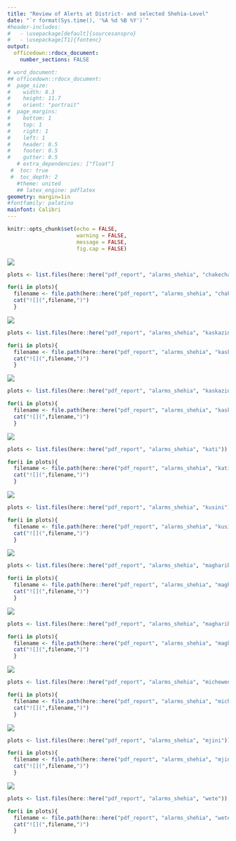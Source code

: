 ```yaml
---
title: "Review of Alerts at District- and selected Shehia-Level"
date: "`r format(Sys.time(), '%A %d %B %Y')`"
#header-includes:
#   - \usepackage[default]{sourcesanspro}
#   - \usepackage[T1]{fontenc}
output: 
  officedown::rdocx_document:
    number_sections: FALSE

# word_document:
## officedown::rdocx_document: 
#  page_size:
#    width: 8.3
#    height: 11.7
#    orient: "portrait"
#  page_margins:
#    bottom: 1
#    top: 1
#    right: 1
#    left: 1
#    header: 0.5
#    footer: 0.5
#    gutter: 0.5
   # extra_dependencies: ["float"]
 #  toc: true
 #  toc_depth: 2
   #theme: united
   ## latex_engine: pdflatex
geometry: margin=1in
#fontfamily: palatino
mainfont: Calibri  
---
```


```r
knitr::opts_chunk$set(echo = FALSE, 
                      warning = FALSE, 
                      message = FALSE, 
                      fig.cap = FALSE)
```


![](pdf_report/alarms_district_for_review/chakechake.png)

```r

plots <- list.files(here::here("pdf_report", "alarms_shehia", "chakechake"))

for(i in plots){
  filename <- file.path(here::here("pdf_report", "alarms_shehia", "chakechake"), i)
  cat("![](",filename,")")
  }

```

\newpage 

![](pdf_report/alarms_district_for_review/kaskazini_a.png)

```r

plots <- list.files(here::here("pdf_report", "alarms_shehia", "kaskazini_a"))

for(i in plots){
  filename <- file.path(here::here("pdf_report", "alarms_shehia", "kaskazini_a"), i)
  cat("![](",filename,")")
  }

```

![](pdf_report/alarms_district_for_review/kaskazini_b.png)

```r

plots <- list.files(here::here("pdf_report", "alarms_shehia", "kaskazini_b"))

for(i in plots){
  filename <- file.path(here::here("pdf_report", "alarms_shehia", "kaskazini_b"), i)
  cat("![](",filename,")")
  }

```

![](pdf_report/alarms_district_for_review/kati.png)


```r

plots <- list.files(here::here("pdf_report", "alarms_shehia", "kati"))

for(i in plots){
  filename <- file.path(here::here("pdf_report", "alarms_shehia", "kati"), i)
  cat("![](",filename,")")
  }

```


![](pdf_report/alarms_district_for_review/kusini.png)


```r

plots <- list.files(here::here("pdf_report", "alarms_shehia", "kusini"))

for(i in plots){
  filename <- file.path(here::here("pdf_report", "alarms_shehia", "kusini"), i)
  cat("![](",filename,")")
  }

```


![](pdf_report/alarms_district_for_review/magharibi_a.png)


```r

plots <- list.files(here::here("pdf_report", "alarms_shehia", "magharibi_a"))

for(i in plots){
  filename <- file.path(here::here("pdf_report", "alarms_shehia", "magharibi_a"), i)
  cat("![](",filename,")")
  }

```
![](pdf_report/alarms_district_for_review/magharibi_b.png)


```r

plots <- list.files(here::here("pdf_report", "alarms_shehia", "magharibi_b"))

for(i in plots){
  filename <- file.path(here::here("pdf_report", "alarms_shehia", "magharibi_b"), i)
  cat("![](",filename,")")
  }

```

![](pdf_report/alarms_district_for_review/micheweni.png)


```r

plots <- list.files(here::here("pdf_report", "alarms_shehia", "micheweni"))

for(i in plots){
  filename <- file.path(here::here("pdf_report", "alarms_shehia", "micheweni"), i)
  cat("![](",filename,")")
  }

```


![](pdf_report/alarms_district_for_review/mjini.png)

```r

plots <- list.files(here::here("pdf_report", "alarms_shehia", "mjini"))

for(i in plots){
  filename <- file.path(here::here("pdf_report", "alarms_shehia", "mjini"), i)
  cat("![](",filename,")")
  }

```


![](pdf_report/alarms_district_for_review/wete.png)

```r

plots <- list.files(here::here("pdf_report", "alarms_shehia", "wete"))

for(i in plots){
  filename <- file.path(here::here("pdf_report", "alarms_shehia", "wete"), i)
  cat("![](",filename,")")
  }

```